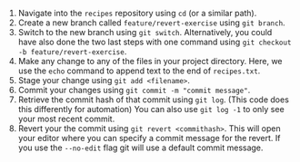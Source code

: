 1. Navigate into the `recipes` repository using `cd` (or a similar path).
1. Create a new branch called `feature/revert-exercise` using `git branch`.
1. Switch to the new branch using `git switch`.
Alternatively, you could have also done the two last steps with one command using `git checkout -b feature/revert-exercise`.
1. Make any change to any of the files in your project directory.
Here, we use the `echo` command to append text to the end of `recipes.txt`.
1. Stage your change using `git add <filename> `.
1. Commit your changes using `git commit -m "commit message"`.
1. Retrieve the commit hash of that commit using `git log`. 
(This code does this differently for automation) 
You can also use `git log -1` to only see your most recent commit.
1. Revert your the commit using `git revert <commithash>`.
This will open your editor where you can specify a commit message for the revert.
If you use the `--no-edit` flag git will use a default commit message.